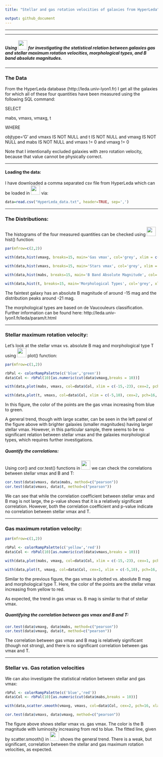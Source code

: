 ```yaml
---
title: "Stellar and gas rotation velocities of galaxies from HyperLeda"

output: github_document
---
```


***

***

##### Using  ![](Rlogo.svg){width=30px}  for investigating the statistical relation between galaxies gas and stellar maximum rotation velocities, morphological types, and B band absolute magnitudes. 

***

### The Data

From the HyperLeda database (http://leda.univ-lyon1.fr) I get all the galaxies for which all of these four quantities have been measured using the following SQL command:


SELECT 

mabs, vmaxs, vmaxg, t 

WHERE 

objtype='G' and vmaxs IS NOT NULL and t IS NOT NULL  and vmaxg IS NOT NULL and mabs IS NOT NULL and vmaxs != 0 and vmaxg != 0



Note that I intentionally excluded galaxies with zero rotation velocity, because that value cannot be physically correct. 

***

#### Loading the data:
I have downloaded a comma separated csv file from HyperLeda which can be loaded in  ![](Rlogo.svg){width=30px}  via: 
```r
data=read.csv("HyperLeda_data.txt", header=TRUE, sep=',')
```

***

### The Distributions:
The histograms of the four measured quantities can be checked using  ![](Rlogo.svg){width=30px} hist() function:
```r
par(mfrow=c(2,2))

with(data,hist(vmaxg, breaks=15, main='Gas vmax', col='grey', xlim = c(0,500), xlab = 'gas vmax (km/s)'))

with(data,hist(vmaxs, breaks=15, main='Stars vmax', col='grey', xlim = c(0,300), xlab = 'stars vmax (km/s)'))

with(data,hist(mabs, breaks=15, main='B Band Absolute Magnitude', col='grey', xlab = 'B (mag)'))

with(data,hist(t, breaks=15, main='Morphological Types', col='grey', xlim = c(-5,10), xlab = 'T'))

```

The faintest galaxy has an absolute B magnitude of around -15 mag and the distribution peaks around -21 mag. 

The morphological types are based on de Vaucouleurs classification. Further information can be found here: http://leda.univ-lyon1.fr/leda/param/t.html

***

### Stellar maximum rotation velocity:
Let's look at the stellar vmax vs. absolute B mag and morphological type T using  ![](Rlogo.svg){width=30px}  plot() function:

```r
par(mfrow=c(1,2))

rbPal <- colorRampPalette(c('blue','green'))
data$Col <- rbPal(10)[as.numeric(cut(data$vmaxg,breaks = 10))]

with(data,plot(mabs, vmaxs, col=data$Col, xlim = c(-15,-23), cex=2, pch=16, xlab = 'B (mag)', ylab = 'Stars vmax (km/s)'))

with(data,plot(t, vmaxs, col=data$Col, xlim = c(-5,10), cex=2, pch=16, xlab = 'T', ylab = 'Stars vmax (km/s)'))

```
In this figure, the color of the points are the gas vmax increasing from blue to green. 

A general trend, though with large scatter, can be seen in the left panel of the figure above with brighter galaxies (smaller magnitudes) having larger stellar vmax. However, in this particular sample, there seems to be no significant relation between stellar vmax and the galaxies morphological types, which requires further investigations.  

##### Quantify the correlations: 

Using cor() and cor.test() functions in  ![](Rlogo.svg){width=30px} we can check the correlations between stellar vmax and B and T:

```r
cor.test(data$vmaxs, data$mabs, method=c("pearson"))
cor.test(data$vmaxs, data$t, method=c("pearson"))
```
We can see that while the correlation coefficient between stellar vmax and B mag is not large, the p-value shows that it is a relatively significant correlation. However, both the correlation coefficient and p-value indicate no correlation between stellar vmax and T.

***

### Gas maximum rotation velocity:

```r
par(mfrow=c(1,2))

rbPal <- colorRampPalette(c('yellow','red'))
data$Col <- rbPal(10)[as.numeric(cut(data$vmaxs,breaks = 10))]

with(data,plot(mabs, vmaxg, col=data$Col, xlim = c(-15,-23), cex=1, pch=16, xlab = 'B (mag)', ylab = 'Gas vmax (km/s)'))

with(data,plot(t, vmaxg, col=data$Col, cex=1, xlim = c(-5,10), pch=16, xlab = 'T', ylab = 'Gas vmax (km/s)'))

```
Similar to the previous figure, the gas vmax is plotted vs. absolute B mag and morphological type T. Here, the color of the points are the stellar vmax increasing from yellow to red.

As expected, the trend in gas vmax vs. B mag is similar to that of stellar vmax.

##### Quantifying the correlation between gas vmax and B and T:

```r
cor.test(data$vmaxg, data$mabs, method=c("pearson"))
cor.test(data$vmaxg, data$t, method=c("pearson"))
```

The correlation between gas vmax and B mag is relatively significant (though not strong), and there is no significant correlation between gas vmax and T.


***

### Stellar vs. Gas rotation velocities

We can also investigate the statistical relation between stellar and gas vmax: 

```r

rbPal <- colorRampPalette(c('blue','red'))
data$Col <- rbPal(10)[as.numeric(cut(data$mabs,breaks = 10))]

with(data,scatter.smooth(vmaxg, vmaxs, col=data$Col, cex=2, pch=16, xlab = 'Gas vmax (km/s)', ylab = 'Stellar vmax (km/s)', lpars =list(col = "black", lwd = 5)))

cor.test(data$vmaxs, data$vmaxg, method=c("pearson"))

```
The figure above shows stellar vmax vs. gas vmax. The color is the B magnitude with luminosity increasing from red to blue. The fitted line, given by scatter.smooth() in ![](Rlogo.svg){width=30px} shows the general trend. There is a weak, but significant, correlation between the stellar and gas maximum rotation velocities, as expected.
